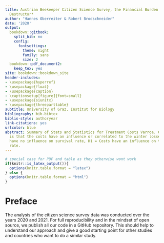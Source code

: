 ```yaml
---
title: Austrian Beekeeper Citizen Science Survey, the Financial Burden to Fight *Varroa
  Destructor*
author: "Hannes Oberreiter & Robert Brodschneider"
date: '2020'
output:
  bookdown::gitbook:
    split_bib: no
    config:
      fontsettings:
        theme: night
        family: sans
        size: 2
  bookdown::pdf_document2:
    keep_tex: yes
site: bookdown::bookdown_site
header-includes:
- \usepackage{hyperref}
- \usepackage{float}
- \usepackage{caption}
- \captionsetup[figure]{font=small}
- \usepackage{siunitx}
- \usepackage{threeparttable}
subtitle: University of Graz, Institut for Biology
bibliography: bib.bibtex
biblio-style: authoryear
link-citations: yes
urlcolor: blue
abstract: Summary of Stats and Statistics for Treatment Costs Varroa. Our Hypothesis
  is that the costs have an influence or correlated to the winter losses. H0 = Costs
  have no influence on survival rate, H1 = Costs have an influence on the survival
  rate.
---
```

```r
# special case for PDF and table as they otherwise wont work
if(knitr::is_latex_output()){
  options(knitr.table.format = "latex")
} else {
  options(knitr.table.format = "html")
}
```

# Preface {-}

The analysis of the citizen science survey data was conducted over the years 2020 and 2021. For full reproducibility and in the mindset of open source, we publish all our code in a GitHub repository. This should help to understand our approach and give a good starting point for other studies and countries who want to do a similar study.
